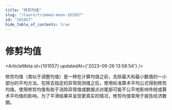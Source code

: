 ```yaml
---
title: "修剪均值"
slug: "/learn/trimmed-mean-101057"
id: "101057"
hide_table_of_contents: true
---
```



# 修剪均值

<ArticleMeta id={101057} updatedAt={'2023-09-26 13:58:54'} />
<div className='border-solid border-b border-t-0 my-4 border-[var(--ifm-color-gray-300)]' />

修剪均值（类似于调整均值）是一种在计算均值之前，去除最大和最小数值的一小部分的平均方法。在除去指定的异常观测值之后，使用标准算术平均公式得到修剪均值。使用修剪均值有助于消除异常值或数据点对尾部可能不公平地影响传统或算术平均值的影响。为了平滑结果并呈现更真实的情况，修剪均值常用于报告经济数据。

